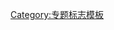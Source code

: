 {{WPBannerMeta
|PROJECT = 农业
 |BANNER_NAME = Template:WikiProject Agriculture
 |substcheck=<includeonly>{{subst:</includeonly><includeonly>substcheck}}</includeonly>
 |small={{{small|}}}
 |category={{{category|¬}}}
 |category_trad = yes
 |listas={{{listas|}}}
 |IMAGE_LEFT = Farmer plowing.jpg

 |QUALITY_SCALE = extended
 |class={{{class|}}}

 |importance={{{importance|}}}

 |ASSESSMENT_LINK = 
 |COMMENTS = yes
 |COMMENTS_CAT = 
 |COMMENTS_FORCE = yes

 |MAIN_ARTICLE = '''[[农业]]'''相关条目
 |PORTAL = 农业和农学
 |PORTAL_IMG = Farmer plowing.jpg

}}<noinclude>{{documentation}}[[Category:专题标志模板]]</noinclude>